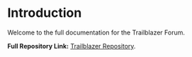 # Introduction


Welcome to the full documentation for the Trailblazer Forum.

**Full Repository Link:** [Trailblazer Repository](https://github.com/asands1769/Adam-Blaze-Crafters).


